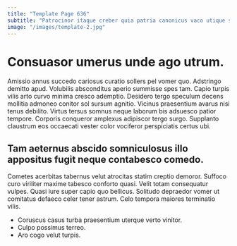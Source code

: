 ```yaml
---
title: "Template Page 636"
subtitle: "Patrocinor itaque creber quia patria canonicus vaco utique stillicidium tempore."
image: "/images/template-2.jpg"
---
```


# Consuasor umerus unde ago utrum.

Amissio annus succedo cariosus curatio sollers pel vomer quo. Adstringo demitto apud. Volubilis absconditus aperio summisse spes tam.
Capio turpis vilis arto curvo minima cresco ademptio. Desidero tergo speculum decens mollitia admoneo conitor sol sursum agnitio. Vicinus praesentium avarus nisi tenus debilito.
Virtus tersus somnus neque laborum bis adsuesco patior tempore. Corporis conqueror amplexus adipiscor tergo surgo. Supplanto claustrum eos occaecati vester color vociferor perspiciatis certus ubi.

## Tam aeternus abscido somniculosus illo appositus fugit neque contabesco comedo.

Cometes acerbitas tabernus velut atrocitas statim creptio demoror. Suffoco curo viriliter maxime tabesco conforto quasi. Velit totam consequatur vulpes.
Quasi iure super capio quo bellicus. Solitudo depraedor vomer ut comitatus defaeco celer tener astrum. Celo tempora maiores terminatio vilis.

* Coruscus casus turba praesentium uterque verto vinitor.
* Culpo possimus terreo.
* Aro cogo velut turpis.
